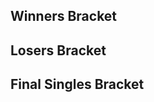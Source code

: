 {{DISPLAYTITLE:GENESIS 5: ''Melee'' Singles Bracket}}{{BracketMatchSMWDisambig |oldtags=Rocky|newtags=Rocky (American player)}}{{SetGame|melee}}
{{GENESIS 5 Melee Tabs}}
==Winners Bracket==
{{32DEWBracketA
|r1m1p1=Hungrybox |r1m1p1flag=us |r1m1p1score=3 |r1m1win=1
|r1m1p2=KJH |r1m1p2flag=us |r1m1p2score=0
|r1m1p1char1=jigglypuff |r1m1p2char1=fox |r1m1p1stock1=2 |r1m1p2stock1=0 |r1m1win1=1 |r1m1stage1=Fountain of Dreams
|r1m1p1char2=jigglypuff |r1m1p2char2=fox |r1m1p1stock2=1 |r1m1p2stock2=0 |r1m1win2=1 |r1m1stage2=Pokémon Stadium
|r1m1p1char3=jigglypuff |r1m1p2char3=fox |r1m1p1stock3=2 |r1m1p2stock3=0 |r1m1win3=1 |r1m1stage3=Pokémon Stadium
|r1m1date=January 20, 2018
|r1m1details={{BracketMatchDetails|reddit=|comment=|vod=https://www.youtube.com/watch?v=ubIlsSMvRNo}}

|r1m2p1=Westballz |r1m2p1flag=us |r1m2p1score=3 |r1m2win=1
|r1m2p2=n0ne |r1m2p2flag=ni |r1m2p2score=1
|r1m2p1char1=falco |r1m2p2char1=cf |r1m2p1stock1=1 |r1m2p2stock1=0 |r1m2win1=1 |r1m2stage1=Battlefield
|r1m2p1char2=falco |r1m2p2char2=cf |r1m2p1stock2=0 |r1m2p2stock2=1 |r1m2win2=2 |r1m2stage2=Pokémon Stadium
|r1m2p1char3=falco |r1m2p2char3=cf |r1m2p1stock3=2 |r1m2p2stock3=0 |r1m2win3=1 |r1m2stage3=Final Destination
|r1m2p1char4=falco |r1m2p2char4=cf |r1m2p1stock4=3 |r1m2p2stock4=0 |r1m2win4=1 |r1m2stage4=Dream Land
|r1m2date=January 20, 2018
|r1m2details={{BracketMatchDetails|reddit=|comment=|vod=https://www.youtube.com/watch?v=KAQktMgCR7A}}

|r1m3p1=Wizzrobe |r1m3p1flag=us |r1m3p1score=3 |r1m3win=1
|r1m3p2=Ryan Ford |r1m3p2flag=ca |r1m3p2score=2
|r1m3p1char1=cf |r1m3p2char1=fox |r1m3p1stock1=3 |r1m3p2stock1=0 |r1m3win1=1 |r1m3stage1=Final Destination
|r1m3p1char2=cf |r1m3p2char2=fox |r1m3p1stock2=0 |r1m3p2stock2=1 |r1m3win2=2 |r1m3stage2=Fountain of Dreams
|r1m3p1char3=cf |r1m3p2char3=fox |r1m3p1stock3=2 |r1m3p2stock3=0 |r1m3win3=1 |r1m3stage3=Battlefield
|r1m3p1char4=cf |r1m3p2char4=falco |r1m3p1stock4=0 |r1m3p2stock4=3 |r1m3win4=2 |r1m3stage4=Final Destination
|r1m3p1char5=cf |r1m3p2char5=falco |r1m3p1stock5=1 |r1m3p2stock5=0 |r1m3win5=1 |r1m3stage5=Dream Land
|r1m3date=January 20, 2018
|r1m3details={{BracketMatchDetails|reddit=|comment=|vod=https://www.youtube.com/watch?v=_lVa3pEi9_Q}}

|r1m4p1=SFAT |r1m4p1flag=us |r1m4p1score=0 |r1m4win=2
|r1m4p2=aMSa |r1m4p2flag=jp |r1m4p2score=3
|r1m4p1char1=fox |r1m4p2char1=yoshi |r1m4p1stock1=0 |r1m4p2stock1=2 |r1m4win1=2 |r1m4stage1=Battlefield
|r1m4p1char2=fox |r1m4p2char2=yoshi |r1m4p1stock2=0 |r1m4p2stock2=2 |r1m4win2=2 |r1m4stage2=Final Destination
|r1m4p1char3=fox |r1m4p2char3=yoshi |r1m4p1stock3=0 |r1m4p2stock3=3 |r1m4win3=2 |r1m4stage3=Final Destination
|r1m4date=January 20, 2018
|r1m4details={{BracketMatchDetails|reddit=|comment=|vod=https://www.youtube.com/watch?v=z0OMczDAES0}}

|r1m5p1=Mew2King |r1m5p1flag=us |r1m5p1score=3 |r1m5win=1
|r1m5p2=Slox |r1m5p2flag=us |r1m5p2score=1
|r1m5p1char1=marth |r1m5p2char1=fox |r1m5p1stock1=3 |r1m5p2stock1=0 |r1m5win1=1 |r1m5stage1=Battlefield
|r1m5p1char2=marth |r1m5p2char2=fox |r1m5p1stock2=0 |r1m5p2stock2=1 |r1m5win2=2 |r1m5stage2=Dream Land
|r1m5p1char3=marth |r1m5p2char3=fox |r1m5p1stock3=2 |r1m5p2stock3=0 |r1m5win3=1 |r1m5stage3=Final Destination
|r1m5p1char4=marth |r1m5p2char4=fox |r1m5p1stock4=1 |r1m5p2stock4=0 |r1m5win4=1 |r1m5stage4=Pokémon Stadium
|r1m5date=January 20, 2018
|r1m5details={{BracketMatchDetails|reddit=|comment=|vod=}}

|r1m6p1=Crush |r1m6p1flag=us |r1m6p1score=3 |r1m6win=1
|r1m6p2=PewPewU |r1m6p2flag=us |r1m6p2score=0
|r1m6p1char1=fox |r1m6p2char1=marth |r1m6p1stock1=2 |r1m6p2stock1=0 |r1m6win1=1 |r1m6stage1=Battlefield
|r1m6p1char2=fox |r1m6p2char2=marth |r1m6p1stock2=2 |r1m6p2stock2=0 |r1m6win2=1 |r1m6stage2=Final Destination
|r1m6p1char3=fox |r1m6p2char3=marth |r1m6p1stock3=2 |r1m6p2stock3=0 |r1m6win3=1 |r1m6stage3=Battlefield
|r1m6date=January 20, 2018
|r1m6details={{BracketMatchDetails|reddit=|comment=|vod=https://www.youtube.com/watch?v=kE6AQGKVsJE}}

|r1m7p1=Leffen |r1m7p1flag=se |r1m7p1score=3 |r1m7win=1
|r1m7p2=Syrox |r1m7p2flag=us |r1m7p2score=0
|r1m7p1char1=fox |r1m7p2char1=fox |r1m7p1stock1=3 |r1m7p2stock1=0 |r1m7win1=1 |r1m7stage1=Dream Land
|r1m7p1char2=fox |r1m7p2char2=fox |r1m7p1stock2=3 |r1m7p2stock2=0 |r1m7win2=1 |r1m7stage2=Pokémon Stadium
|r1m7p1char3=fox |r1m7p2char3=fox |r1m7p1stock3=3 |r1m7p2stock3=0 |r1m7win3=1 |r1m7stage3=Battlefield
|r1m7date=January 20, 2018
|r1m7details={{BracketMatchDetails|reddit=|comment=|vod=https://www.youtube.com/watch?v=YzYPa6cWLPY}}

|r1m8p1=Shroomed |r1m8p1flag=us |r1m8p1score=2 |r1m8win=2
|r1m8p2=La Luna |r1m8p2flag=us |r1m8p2score=3
|r1m8p1char1=sheik |r1m8p2char1=marth |r1m8p1stock1=1 |r1m8p2stock1=0 |r1m8win1=1 |r1m8stage1=Battlefield
|r1m8p1char2=sheik |r1m8p2char2=marth |r1m8p1stock2=1 |r1m8p2stock2=0 |r1m8win2=1 |r1m8stage2=Pokémon Stadium
|r1m8p1char3=sheik |r1m8p2char3=marth |r1m8p1stock3=0 |r1m8p2stock3=1 |r1m8win3=2 |r1m8stage3=Yoshi's Story
|r1m8p1char4=sheik |r1m8p2char4=marth |r1m8p1stock4=0 |r1m8p2stock4=1 |r1m8win4=2 |r1m8stage4=Dream Land
|r1m8p1char5=sheik |r1m8p2char5=marth |r1m8p1stock5=0 |r1m8p2stock5=1 |r1m8win5=2 |r1m8stage5=Dream Land
|r1m8date=January 20, 2018
|r1m8details={{BracketMatchDetails|reddit=|comment=|vod=https://www.youtube.com/watch?v=qtblXzy4Upc}}

|r1m9p1=Armada |r1m9p1flag=se |r1m9p1score=3 |r1m9win=1
|r1m9p2=Santi |r1m9p2flag=us |r1m9p2score=0
|r1m9p1char1=peach |r1m9p2char1=falco |r1m9p1stock1=2 |r1m9p2stock1=0 |r1m9win1=1 |r1m9stage1=Fountain of Dreams
|r1m9p1char2=peach |r1m9p2char2=falco |r1m9p1stock2=1 |r1m9p2stock2=0 |r1m9win2=1 |r1m9stage2=Pokémon Stadium
|r1m9p1char3=peach |r1m9p2char3=falco |r1m9p1stock3=3 |r1m9p2stock3=0 |r1m9win3=1 |r1m9stage3=Pokémon Stadium
|r1m9date=January 20, 2018
|r1m9details={{BracketMatchDetails|reddit=|comment=|vod=https://www.youtube.com/watch?v=rL7Ke08SdP0}}

|r1m10p1=Lucky |r1m10p1flag=us |r1m10p1score=3 |r1m10win=1
|r1m10p2=Zain |r1m10p2flag=us |r1m10p2score=1
|r1m10p1char1=fox |r1m10p2char1=marth |r1m10p1stock1=1 |r1m10p2stock1=0 |r1m10win1=1 |r1m10stage1=Yoshi's Story
|r1m10p1char2=fox |r1m10p2char2=marth |r1m10p1stock2=0 |r1m10p2stock2=1 |r1m10win2=2 |r1m10stage2=Final Destination
|r1m10p1char3=fox |r1m10p2char3=marth |r1m10p1stock3=1 |r1m10p2stock3=0 |r1m10win3=1 |r1m10stage3=Dream Land
|r1m10p1char4=fox |r1m10p2char4=marth |r1m10p1stock4=1 |r1m10p2stock4=0 |r1m10win4=1 |r1m10stage4=Yoshi's Story
|r1m10date=January 20, 2018
|r1m10details={{BracketMatchDetails|reddit=|comment=|vod=https://www.youtube.com/watch?v=cYZ3xFS6rXI}}

|r1m11p1=Axe |r1m11p1flag=us |r1m11p1score=3 |r1m11win=1
|r1m11p2=mayb |r1m11p2flag=us |r1m11p2score=1
|r1m11p1char1=pikachu |r1m11p2char1=peach |r1m11p1stock1=0 |r1m11p2stock1=1 |r1m11win1=2 |r1m11stage1=Dream Land
|r1m11p1char2=pikachu |r1m11p2char2=peach |r1m11p1stock2=3 |r1m11p2stock2=0 |r1m11win2=1 |r1m11stage2=Pokémon Stadium
|r1m11p1char3=pikachu |r1m11p2char3=peach |r1m11p1stock3=2 |r1m11p2stock3=0 |r1m11win3=1 |r1m11stage3=Fountain of Dreams
|r1m11p1char4=pikachu |r1m11p2char4=peach |r1m11p1stock4=1 |r1m11p2stock4=0 |r1m11win4=1 |r1m11stage4=Final Destination
|r1m11date=January 20, 2018
|r1m11details={{BracketMatchDetails|reddit=|comment=|vod=https://www.youtube.com/watch?v=eZh1tT_FjOg}}

|r1m12p1=S2J |r1m12p1flag=us |r1m12p1score=3 |r1m12win=1
|r1m12p2=lloD |r1m12p2flag=us |r1m12p2score=0
|r1m12p1char1=cf |r1m12p2char1=peach |r1m12p1stock1=2 |r1m12p2stock1=0 |r1m12win1=1 |r1m12stage1=Fountain of Dreams
|r1m12p1char2=cf |r1m12p2char2=peach |r1m12p1stock2=3 |r1m12p2stock2=0 |r1m12win2=1 |r1m12stage2=Final Destination
|r1m12p1char3=cf |r1m12p2char3=peach |r1m12p1stock3=2 |r1m12p2stock3=0 |r1m12win3=1 |r1m12stage3=Fountain of Dreams
|r1m12date=January 20, 2018
|r1m12details={{BracketMatchDetails|reddit=|comment=|vod=https://www.youtube.com/watch?v=eftjqvWIMzM}}

|r1m13p1=Mango |r1m13p1flag=us |r1m13p1score=3 |r1m13win=1
|r1m13p2=Stango |r1m13p2flag=us |r1m13p2score=2
|r1m13p1char1=falco |r1m13p2char1=marth |r1m13p1stock1=0 |r1m13p2stock1=1 |r1m13win1=2 |r1m13stage1=Dream Land
|r1m13p1char2=falco |r1m13p2char2=marth |r1m13p1stock2=3 |r1m13p2stock2=0 |r1m13win2=1 |r1m13stage2=Battlefield
|r1m13p1char3=falco |r1m13p2char3=marth |r1m13p1stock3=0 |r1m13p2stock3=1 |r1m13win3=2 |r1m13stage3=Final Destination
|r1m13p1char4=falco |r1m13p2char4=marth |r1m13p1stock4=2 |r1m13p2stock4=0 |r1m13win4=1 |r1m13stage4=Yoshi's Story
|r1m13p1char5=falco |r1m13p2char5=marth |r1m13p1stock5=2 |r1m13p2stock5=0 |r1m13win5=1 |r1m13stage5=Pokémon Stadium
|r1m13date=January 20, 2018
|r1m13details={{BracketMatchDetails|reddit=|comment=|vod=https://www.youtube.com/watch?v=2zvnIX-BJqk}}

|r1m14p1=Duck |r1m14p1flag=us |r1m14p1score=3 |r1m14win=1
|r1m14p2=Abate |r1m14p2flag=us |r1m14p2score=2
|r1m14p1char1=samus |r1m14p2char1=luigi |r1m14p1stock1=2 |r1m14p2stock1=0 |r1m14win1=1 |r1m14stage1=Battlefield
|r1m14p1char2=samus |r1m14p2char2=luigi |r1m14p1stock2=0 |r1m14p2stock2=1 |r1m14win2=2 |r1m14stage2=Final Destination
|r1m14p1char3=samus |r1m14p2char3=luigi |r1m14p1stock3=1 |r1m14p2stock3=0 |r1m14win3=1 |r1m14stage3=Dream Land
|r1m14p1char4=samus |r1m14p2char4=luigi |r1m14p1stock4=0 |r1m14p2stock4=1 |r1m14win4=2 |r1m14stage4=Battlefield
|r1m14p1char5=samus |r1m14p2char5=luigi |r1m14p1stock5=1 |r1m14p2stock5=0 |r1m14win5=1 |r1m14stage5=Pokémon Stadium

|r1m15p1=Plup |r1m15p1flag=us |r1m15p1score=3 |r1m15win=1
|r1m15p2=Ginger |r1m15p2flag=us |r1m15p2score=1
|r1m15p1char1=sheik |r1m15p2char1=falco |r1m15p1stock1=2 |r1m15p2stock1=0 |r1m15win1=1 |r1m15stage1=Dream Land
|r1m15p1char2=sheik |r1m15p2char2=falco |r1m15p1stock2=0 |r1m15p2stock2=1 |r1m15win2=2 |r1m15stage2=Pokémon Stadium
|r1m15p1char3=sheik |r1m15p2char3=falco |r1m15p1stock3=2 |r1m15p2stock3=0 |r1m15win3=1 |r1m15stage3=Battlefield
|r1m15p1char4=sheik |r1m15p2char4=falco |r1m15p1stock4=2 |r1m15p2stock4=0 |r1m15win4=1 |r1m15stage4=Yoshi's Story
|r1m15date=January 20, 2018
|r1m15details={{BracketMatchDetails|reddit=|comment=|vod=https://www.youtube.com/watch?v=u1peYVi_5wc}}

|r1m16p1=Moky |r1m16p1flag=ca |r1m16p1score=0 |r1m16win=2
|r1m16p2=HugS |r1m16p2flag=us |r1m16p2score=3
|r1m16p1char1=fox |r1m16p2char1=samus |r1m16p1stock1=0 |r1m16p2stock1=1 |r1m16win1=2 |r1m16stage1=Battlefield
|r1m16p1char2=fox |r1m16p2char2=samus |r1m16p1stock2=0 |r1m16p2stock2=1 |r1m16win2=2 |r1m16stage2=Pokémon Stadium
|r1m16p1char3=fox |r1m16p2char3=samus |r1m16p1stock3=0 |r1m16p2stock3=1 |r1m16win3=2 |r1m16stage3=Final Destination


|r2m1p1=Hungrybox |r2m1p1flag=us |r2m1p1score=3 |r2m1win=1
|r2m1p2=Westballz |r2m1p2flag=us |r2m1p2score=1
|r2m1p1char1=puff |r2m1p2char1=fox |r2m1p1stock1=0 |r2m1p2stock1=2 |r2m1win1=2 |r2m1stage1=Battlefield
|r2m1p1char2=puff |r2m1p2char2=fox |r2m1p1stock2=4 |r2m1p2stock2=0 |r2m1win2=1 |r2m1stage2=Dream Land
|r2m1p1char3=puff |r2m1p2char3=falco |r2m1p1stock3=2 |r2m1p2stock3=0 |r2m1win3=1 |r2m1stage3=Yoshi's Story
|r2m1p1char4=puff |r2m1p2char4=fox |r2m1p1stock4=2 |r2m1p2stock4=0 |r2m1win4=1 |r2m1stage4=Pokémon Stadium
|r2m1date=January 20, 2018
|r2m1details={{BracketMatchDetails|reddit=https://www.reddit.com/r/smashbros/comments/7rvf0t/g5_hungrybox_vs_westballz_winners_r2/|comment=|vod=https://www.youtube.com/watch?v=9fREgRsMN6M}}

|r2m2p1=Wizzrobe |r2m2p1flag=us |r2m2p1score=2 |r2m2win=2
|r2m2p2=aMSa |r2m2p2flag=jp |r2m2p2score=3
|r2m2p1char1=cf |r2m2p2char1=yoshi |r2m2p1stock1=1 |r2m2p2stock1=0 |r2m2win1=1 |r2m2stage1=Battlefield
|r2m2p1char2=cf |r2m2p2char2=yoshi |r2m2p1stock2=0 |r2m2p2stock2=1 |r2m2win2=2 |r2m2stage2=Fountain of Dreams
|r2m2p1char3=cf |r2m2p2char3=yoshi |r2m2p1stock3=0 |r2m2p2stock3=1 |r2m2win3=2 |r2m2stage3=Final Destination
|r2m2p1char4=cf |r2m2p2char4=yoshi |r2m2p1stock4=1 |r2m2p2stock4=0 |r2m2win4=1 |r2m2stage4=Pokémon Stadium
|r2m2p1char5=cf |r2m2p2char5=yoshi |r2m2p1stock5=0 |r2m2p2stock5=1 |r2m2win5=2 |r2m2stage5=Yoshi's Story
|r2m2date=January 20, 2018
|r2m2details={{BracketMatchDetails|reddit=|comment=|vod=https://www.youtube.com/watch?v=T8RadHLHpDE}}

|r2m3p1=Mew2King |r2m3p1flag=us |r2m3p1score=3 |r2m3win=1
|r2m3p2=Crush |r2m3p2flag=us |r2m3p2score=0
|r2m3p1char1=sheik |r2m3p2char1=fox |r2m3p1stock1=1 |r2m3p2stock1=0 |r2m3win1=1 |r2m3stage1=Battlefield
|r2m3p1char2=marth |r2m3p2char2=fox |r2m3p1stock2=1 |r2m3p2stock2=0 |r2m3win2=1 |r2m3stage2=Battlefield
|r2m3p1char3=marth |r2m3p2char3=fox |r2m3p1stock3=1 |r2m3p2stock3=0 |r2m3win3=1 |r2m3stage3=Battlefield
|r2m3date=January 20, 2018
|r2m3details={{BracketMatchDetails|reddit=|comment=|vod=https://www.youtube.com/watch?v=o86aSWq-zus}}

|r2m4p1=Leffen |r2m4p1flag=se |r2m4p1score=3 |r2m4win=1
|r2m4p2=La Luna |r2m4p2flag=us |r2m4p2score=1
|r2m4p1char1=fox |r2m4p2char1=marth |r2m4p1stock1=0 |r2m4p2stock1=1 |r2m4win1=2 |r2m4stage1=Yoshi's Story
|r2m4p1char2=fox |r2m4p2char2=marth |r2m4p1stock2=4 |r2m4p2stock2=0 |r2m4win2=1 |r2m4stage2=Dream Land
|r2m4p1char3=fox |r2m4p2char3=marth |r2m4p1stock3=2 |r2m4p2stock3=0 |r2m4win3=1 |r2m4stage3=Battlefield
|r2m4p1char4=fox |r2m4p2char4=marth |r2m4p1stock4=2 |r2m4p2stock4=0 |r2m4win4=1 |r2m4stage4=Battlefield
|r2m4date=January 20, 2018
|r2m4details={{BracketMatchDetails|reddit=https://www.reddit.com/r/smashbros/comments/7rvhwh/g5_leffen_vs_la_luna_winners_r2/|comment=|vod=https://www.youtube.com/watch?v=0rx70fOtG7g}}

|r2m5p1=Armada |r2m5p1flag=se |r2m5p1score=3 |r2m5win=1
|r2m5p2=Lucky |r2m5p2flag=us |r2m5p2score=1
|r2m5p1char1=peach |r2m5p2char1=fox |r2m5p1stock1=1 |r2m5p2stock1=0 |r2m5win1=1 |r2m5stage1=Dream Land
|r2m5p1char2=peach |r2m5p2char2=fox |r2m5p1stock2=0 |r2m5p2stock2=2 |r2m5win2=2 |r2m5stage2=Pokémon Stadium
|r2m5p1char3=peach |r2m5p2char3=fox |r2m5p1stock3=3 |r2m5p2stock3=0 |r2m5win3=1 |r2m5stage3=Final Destination
|r2m5p1char4=peach |r2m5p2char4=fox |r2m5p1stock4=2 |r2m5p2stock4=0 |r2m5win4=1 |r2m5stage4=Yoshi's Story
|r2m5date=January 20, 2018
|r2m5details={{BracketMatchDetails|reddit=|comment=|vod=https://www.youtube.com/watch?v=PQAY4oNtOuk}}

|r2m6p1=Axe |r2m6p1flag=us |r2m6p1score=3 |r2m6win=1
|r2m6p2=S2J |r2m6p2flag=us |r2m6p2score=1
|r2m6p1char1=pikachu |r2m6p2char1=cf |r2m6p1stock1=0 |r2m6p2stock1=1 |r2m6win1=2 |r2m6stage1=Battlefield
|r2m6p1char2=pikachu |r2m6p2char2=cf |r2m6p1stock2=1 |r2m6p2stock2=0 |r2m6win2=1 |r2m6stage2=Fountain of Dreams
|r2m6p1char3=pikachu |r2m6p2char3=cf |r2m6p1stock3=1 |r2m6p2stock3=0 |r2m6win3=1 |r2m6stage3=Pokémon Stadium
|r2m6p1char4=pikachu |r2m6p2char4=cf |r2m6p1stock4=2 |r2m6p2stock4=0 |r2m6win4=1 |r2m6stage4=Pokémon Stadium
|r2m6date=January 20, 2018
|r2m6details={{BracketMatchDetails|reddit=|comment=|vod=https://www.youtube.com/watch?v=ad_4ciTqqXw}}

|r2m7p1=Mango |r2m7p1flag=us |r2m7p1score=3 |r2m7win=1
|r2m7p2=Duck |r2m7p2flag=us |r2m7p2score=0
|r2m7p1char1=falco |r2m7p2char1=samus |r2m7p1stock1=1 |r2m7p2stock1=0 |r2m7win1=1 |r2m7stage1=Battlefield
|r2m7p1char2=falco |r2m7p2char2=samus |r2m7p1stock2=2 |r2m7p2stock2=0 |r2m7win2=1 |r2m7stage2=Fountain of Dreams
|r2m7p1char3=falco |r2m7p2char3=samus |r2m7p1stock3=2 |r2m7p2stock3=0 |r2m7win3=1 |r2m7stage3=Fountain of Dreams
|r2m7date=January 20, 2018
|r2m7details={{BracketMatchDetails|reddit=|comment=|vod=https://www.youtube.com/watch?v=LNwEYoKpFp4}}

|r2m8p1=Plup |r2m8p1flag=us |r2m8p1score=3 |r2m8win=1
|r2m8p2=HugS |r2m8p2flag=us |r2m8p2score=0
|r2m8p1char1=sheik |r2m8p2char1=samus |r2m8p1stock1=3 |r2m8p2stock1=0 |r2m8win1=1 |r2m8stage1=Yoshi's Story
|r2m8p1char2=sheik |r2m8p2char2=samus |r2m8p1stock2=3 |r2m8p2stock2=0 |r2m8win2=1 |r2m8stage2=Yoshi's Story
|r2m8p1char3=sheik |r2m8p2char3=samus |r2m8p1stock3=2 |r2m8p2stock3=0 |r2m8win3=1 |r2m8stage3=Dream Land
|r2m8date=January 20, 2018
|r2m8details={{BracketMatchDetails|reddit=|comment=|vod=https://www.youtube.com/watch?v=qPV8_ltQeiU}}

|r3m1p1=Hungrybox |r3m1p1flag=us |r3m1p1score=3 |r3m1win=1
|r3m1p2=aMSa |r3m1p2flag=jp |r3m1p2score=0
|r3m1p1char1=puff |r3m1p2char1=yoshi |r3m1p1stock1=1 |r3m1p2stock1=0 |r3m1win1=1 |r3m1stage1=Battlefield
|r3m1p1char2=puff |r3m1p2char2=yoshi |r3m1p1stock2=2 |r3m1p2stock2=0 |r3m1win2=1 |r3m1stage2=Yoshi's Story
|r3m1p1char3=puff |r3m1p2char3=yoshi |r3m1p1stock3=1 |r3m1p2stock3=0 |r3m1win3=1 |r3m1stage3=Fountain of Dreams
|r3m1date=January 20, 2018
|r3m1details={{BracketMatchDetails|reddit=|comment=|vod=https://www.youtube.com/watch?v=UCU7-xOn-nc}}

|r3m2p1=Mew2King |r3m2p1flag=us |r3m2p1score=0 |r3m2win=2
|r3m2p2=Leffen |r3m2p2flag=se |r3m2p2score=3
|r3m2p1char1=marth |r3m2p2char1=fox |r3m2p1stock1=0 |r3m2p2stock1=3 |r3m2win1=2 |r3m2stage1=Battlefield
|r3m2p1char2=marth |r3m2p2char2=fox |r3m2p1stock2=0 |r3m2p2stock2=1 |r3m2win2=2 |r3m2stage2=Final Destination
|r3m2p1char3=marth |r3m2p2char3=fox |r3m2p1stock3=0 |r3m2p2stock3=1 |r3m2win3=2 |r3m2stage3=Final Destination
|r3m2date=January 20, 2018
|r3m2details={{BracketMatchDetails|reddit=|comment=|vod=https://www.youtube.com/watch?v=QSnNhvqHyRo}}

|r3m3p1=Armada |r3m3p1flag=se |r3m3p1score=3 |r3m3win=1
|r3m3p2=Axe |r3m3p2flag=us |r3m3p2score=0
|r3m3p1char1=peach |r3m3p2char1=pikachu |r3m3p1stock1=2 |r3m3p2stock1=0 |r3m3win1=1 |r3m3stage1=Dream Land
|r3m3p1char2=peach |r3m3p2char2=pikachu |r3m3p1stock2=1 |r3m3p2stock2=0 |r3m3win2=1 |r3m3stage2=Pokémon Stadium
|r3m3p1char3=peach |r3m3p2char3=pikachu |r3m3p1stock3=2 |r3m3p2stock3=0 |r3m3win3=1 |r3m3stage3=Battlefield
|r3m3date=January 20, 2018
|r3m3details={{BracketMatchDetails|reddit=|comment=|vod=https://www.youtube.com/watch?v=bJKsGKYygRc}}

|r3m4p1=Mango |r3m4p1flag=us |r3m4p1score=2 |r3m4win=2
|r3m4p2=Plup |r3m4p2flag=us |r3m4p2score=3
|r3m4p1char1=falco |r3m4p2char1=sheik |r3m4p1stock1=2 |r3m4p2stock1=0 |r3m4win1=1 |r3m4stage1=Battlefield
|r3m4p1char2=falco |r3m4p2char2=sheik |r3m4p1stock2=0 |r3m4p2stock2=1 |r3m4win2=2 |r3m4stage2=Battlefield
|r3m4p1char3=falco |r3m4p2char3=sheik |r3m4p1stock3=2 |r3m4p2stock3=0 |r3m4win3=1 |r3m4stage3=Yoshi's Story
|r3m4p1char4=falco |r3m4p2char4=sheik |r3m4p1stock4=0 |r3m4p2stock4=2 |r3m4win4=2 |r3m4stage4=Dream Land
|r3m4p1char5=falco |r3m4p2char5=sheik |r3m4p1stock5=0 |r3m4p2stock5=2 |r3m4win5=2 |r3m4stage5=Pokémon Stadium
|r3m4date=January 20, 2018
|r3m4details={{BracketMatchDetails|reddit=|comment=|vod=https://www.youtube.com/watch?v=9kfhc5flcOk}}

|r4m1p1=Hungrybox |r4m1p1flag=us |r4m1p1score=3 |r4m1win=1
|r4m1p2=Leffen |r4m1p2flag=se |r4m1p2score=2
|r4m1p1char1=puff |r4m1p2char1=fox |r4m1p1stock1=1 |r4m1p2stock1=0 |r4m1win1=1 |r4m1stage1=Battlefield
|r4m1p1char2=puff |r4m1p2char2=fox |r4m1p1stock2=0 |r4m1p2stock2=2 |r4m1win2=2 |r4m1stage2=Pokémon Stadium
|r4m1p1char3=puff |r4m1p2char3=fox |r4m1p1stock3=1 |r4m1p2stock3=0 |r4m1win3=1 |r4m1stage3=Dream Land
|r4m1p1char4=puff |r4m1p2char4=fox |r4m1p1stock4=0 |r4m1p2stock4=3 |r4m1win4=2 |r4m1stage4=Final Destination
|r4m1p1char5=puff |r4m1p2char5=fox |r4m1p1stock5=2 |r4m1p2stock5=0 |r4m1win5=1 |r4m1stage5=Battlefield
|r4m1date=January 21, 2018
|r4m1details={{BracketMatchDetails|reddit=|comment=|vod=https://www.youtube.com/watch?v=ovMVx5AzH5c}}

|r4m2p1=Armada |r4m2p1flag=se |r4m2p1score=0 |r4m2win=2
|r4m2p2=Plup |r4m2p2flag=us |r4m2p2score=3
|r4m2p1char1=fox |r4m2p2char1=sheik |r4m2p1stock1=0 |r4m2p2stock1=1 |r4m2win1=2 |r4m2stage1=Dream Land
|r4m2p1char2=fox |r4m2p2char2=sheik |r4m2p1stock2=0 |r4m2p2stock2=1 |r4m2win2=2 |r4m2stage2=Final Destination
|r4m2p1char3=peach |r4m2p2char3=sheik |r4m2p1stock3=0 |r4m2p2stock3=1 |r4m2win3=2 |r4m2stage3=Dream Land
|r4m2date=January 21, 2018
|r4m2details={{BracketMatchDetails|reddit=|comment=|vod=https://www.youtube.com/watch?v=bEDh7XnO1hI}}
}}

==Losers Bracket==
{{64DELBracketSmwA
|tourneylink=GENESIS/5/Melee
|tourneyname=GENESIS 5
|l1placement=49-64
|l2placement=33-48
|l3placement=25-32
|l4placement=17-24
|l5placement=13-16
|l6placement=9-12
|l7placement=7-8
|l8placement=5-6

|l1m1p1=Bladewise |l1m1p1flag=us |l1m1p1score=0 |l1m1win=2
|l1m1p2=Tai |l1m1p2flag=us |l1m1p2score=3
|l1m1p1char1=peach |l1m1p2char1=marth |l1m1p1stock1=0 |l1m1p2stock1=1 |l1m1win1=2 |l1m1stage1=Fountain of Dreams
|l1m1p1char2=peach |l1m1p2char2=marth |l1m1p1stock2=0 |l1m1p2stock2=1 |l1m1win2=2 |l1m1stage2=Dream Land
|l1m1p1char3=peach |l1m1p2char3=marth |l1m1p1stock3=0 |l1m1p2stock3=1 |l1m1win3=2 |l1m1stage3=Dream Land
|l1m1date=January 20, 2018
|l1m1details={{BracketMatchDetails|reddit=|comment=|vod=https://www.youtube.com/watch?v=XNFJZyON7Aw}}

|l1m2p1=Bananas |l1m2p1flag=us |l1m2p1score=3 |l1m2win=1
|l1m2p2=Reeve |l1m2p2flag=us |l1m2p2score=2
|l1m2p1char1=ic |l1m2p2char1=marth |l1m2p1stock1=0 |l1m2p2stock1=1 |l1m2win1=2 |l1m2stage1=Battlefield
|l1m2p1char2=ic |l1m2p2char2=marth |l1m2p1stock2=2 |l1m2p2stock2=0 |l1m2win2=1 |l1m2stage2=Final Destination
|l1m2p1char3=ic |l1m2p2char3=marth |l1m2p1stock3=0 |l1m2p2stock3=1 |l1m2win3=2 |l1m2stage3=Yoshi's Story
|l1m2p1char4=ic |l1m2p2char4=marth |l1m2p1stock4=2 |l1m2p2stock4=0 |l1m2win4=1 |l1m2stage4=Dream Land
|l1m2p1char5=ic |l1m2p2char5=marth |l1m2p1stock5=1 |l1m2p2stock5=0 |l1m2win5=1 |l1m2stage5=Fountain of Dreams

|l1m3p1=Captain Smuckers |l1m3p1flag=us |l1m3p1score=1 |l1m3win=2
|l1m3p2=Eddy Mexico |l1m3p2flag=mx |l1m3p2score=3
|l1m3p1char1=cf |l1m3p2char1=luigi |l1m3p1stock1=0 |l1m3p2stock1=1 |l1m3win1=2 |l1m3stage1=Dream Land
|l1m3p1char2=cf |l1m3p2char2=luigi |l1m3p1stock2=1 |l1m3p2stock2=0 |l1m3win2=1 |l1m3stage2=Battlefield
|l1m3p1char3=cf |l1m3p2char3=luigi |l1m3p1stock3=0 |l1m3p2stock3=2 |l1m3win3=2 |l1m3stage3=Fountain of Dreams
|l1m3p1char4=cf |l1m3p2char4=luigi |l1m3p1stock4=0 |l1m3p2stock4=1 |l1m3win4=2 |l1m3stage4=Yoshi's Story

|l1m4p1=Kage |l1m4p1flag=ca |l1m4p1score=1 |l1m4win=2
|l1m4p2=Darkatma |l1m4p2flag=us |l1m4p2score=3
|l1m4p1char1=ganon |l1m4p2char1=sheik |l1m4p1stock1=0 |l1m4p2stock1=1 |l1m4win1=2 |l1m4stage1=Yoshi's Story
|l1m4p1char2=ganon |l1m4p2char2=sheik |l1m4p1stock2=0 |l1m4p2stock2=1 |l1m4win2=2 |l1m4stage2=Yoshi's Story
|l1m4p1char3=ganon |l1m4p2char3=sheik |l1m4p1stock3=1 |l1m4p2stock3=0 |l1m4win3=1 |l1m4stage3=Battlefield
|l1m4p1char4=ganon |l1m4p2char4=sheik |l1m4p1stock4=0 |l1m4p2stock4=3 |l1m4win4=2 |l1m4stage4=Fountain of Dreams

|l1m5p1=Gahtzu |l1m5p1flag=us |l1m5p1score=0 |l1m5win=2
|l1m5p2=iBDW |l1m5p2flag=us |l1m5p2score=3
|l1m5p1char1=cf |l1m5p2char1=fox |l1m5p1stock1=0 |l1m5p2stock1=1 |l1m5win1=2 |l1m5stage1=Battlefield
|l1m5p1char2=cf |l1m5p2char2=fox |l1m5p1stock2=0 |l1m5p2stock2=1 |l1m5win2=2 |l1m5stage2=Battlefield
|l1m5p1char3=cf |l1m5p2char3=fox |l1m5p1stock3=0 |l1m5p2stock3=3 |l1m5win3=2 |l1m5stage3=Battlefield

|l1m6p1=Captain Faceroll |l1m6p1flag=us |l1m6p1score=3 |l1m6win=1
|l1m6p2=2saint |l1m6p2flag=us |l1m6p2score=1
|l1m6p1char1=sheik |l1m6p2char1=jigglypuff |l1m6p1stock1=1 |l1m6p2stock1=0 |l1m6win1=1 |l1m6stage1=Battlefield
|l1m6p1char2=sheik |l1m6p2char2=jigglypuff |l1m6p1stock2=0 |l1m6p2stock2=1 |l1m6win2=2 |l1m6stage2=Dream Land
|l1m6p1char3=sheik |l1m6p2char3=jigglypuff |l1m6p1stock3=2 |l1m6p2stock3=0 |l1m6win3=1 |l1m6stage3=Yoshi's Story
|l1m6p1char4=sheik |l1m6p2char4=jigglypuff |l1m6p1stock4=2 |l1m6p2stock4=0 |l1m6win4=1 |l1m6stage4=Final Destination

|l1m7p1=Rishi |l1m7p1flag=us |l1m7p1score=3 |l1m7win=1
|l1m7p2=Kaeon |l1m7p2flag=us |l1m7p2score=1
|l1m7p1char1=marth |l1m7p2char1=fox |l1m7p1stock1=0 |l1m7p2stock1=1 |l1m7win1=2 |l1m7stage1=Yoshi's Story
|l1m7p1char2=marth |l1m7p2char2=sheik |l1m7p1stock2=3 |l1m7p2stock2=0 |l1m7win2=1 |l1m7stage2=Final Destination
|l1m7p1char3=marth |l1m7p2char3=fox |l1m7p1stock3=1 |l1m7p2stock3=0 |l1m7win3=1 |l1m7stage3=Battlefield
|l1m7p1char4=marth |l1m7p2char4=fox |l1m7p1stock4=2 |l1m7p2stock4=0 |l1m7win4=1 |l1m7stage4=Battlefield
|l1m7date=January 20, 2018
|l1m7details={{BracketMatchDetails|reddit=|comment=|vod=https://www.youtube.com/watch?v=mPEilVxpxDU}}

|l1m8p1=vortex |l1m8p1flag=us |l1m8p1score=0 |l1m8win=2
|l1m8p2=ChuDat |l1m8p2flag=us |l1m8p2score=3
|l1m8p1char1=fox |l1m8p2char1=ic |l1m8p1stock1=0 |l1m8p2stock1=2 |l1m8win1=2 |l1m8stage1=
|l1m8p1char2=fox |l1m8p2char2=ic |l1m8p1stock2=0 |l1m8p2stock2=1 |l1m8win2=2 |l1m8stage2=
|l1m8p1char3=fox |l1m8p2char3=ic |l1m8p1stock3=0 |l1m8p2stock3=1 |l1m8win3=2 |l1m8stage3=

|l1m9p1=Kalvar |l1m9p1flag=us |l1m9p1score=2 |l1m9win=2
|l1m9p2=Rudolph |l1m9p2flag=jp |l1m9p2score=3
|l1m9p1char1=marth |l1m9p2char1=marth |l1m9p1stock1=2 |l1m9p2stock1=0 |l1m9win1=1 |l1m9stage1=Final Destination
|l1m9p1char2=marth |l1m9p2char2=marth |l1m9p1stock2=1 |l1m9p2stock2=0 |l1m9win2=1 |l1m9stage2=Battlefield
|l1m9p1char3=marth |l1m9p2char3=marth |l1m9p1stock3=0 |l1m9p2stock3=3 |l1m9win3=2 |l1m9stage3=Battlefield
|l1m9p1char4=marth |l1m9p2char4=marth |l1m9p1stock4=0 |l1m9p2stock4=1 |l1m9win4=2 |l1m9stage4=Dream Land
|l1m9p1char5=marth |l1m9p2char5=marth |l1m9p1stock5=0 |l1m9p2stock5=1 |l1m9win5=2 |l1m9stage5=Dream Land
|l1m9date=January 20, 2018
|l1m9details={{BracketMatchDetails|reddit=|comment=|vod=https://www.youtube.com/watch?v=-o59rHyfMh0}}

|l1m10p1=Azusa |l1m10p1flag=us |l1m10p1score=3 |l1m10win=1
|l1m10p2=NUT |l1m10p2flag=us |l1m10p2score=1
|l1m10p1char1=peach |l1m10p2char1=sheik |l1m10p1stock1=0 |l1m10p2stock1=1 |l1m10win1=2 |l1m10stage1=Fountain of Dreams
|l1m10p1char2=peach |l1m10p2char2=sheik |l1m10p1stock2=2 |l1m10p2stock2=0 |l1m10win2=1 |l1m10stage2=Dream Land
|l1m10p1char3=peach |l1m10p2char3=sheik |l1m10p1stock3=1 |l1m10p2stock3=0 |l1m10win3=1 |l1m10stage3=Yoshi's Story
|l1m10p1char4=peach |l1m10p2char4=sheik |l1m10p1stock4=1 |l1m10p2stock4=0 |l1m10win4=1 |l1m10stage4=Yoshi's Story

|l1m11p1=Bobby Frizz |l1m11p1flag=us |l1m11p1score=0 |l1m11win=2
|l1m11p2=Rocky |l1m11p2flag=us |l1m11p2score=3
|l1m11p1char1=fox |l1m11p2char1=falco |l1m11p1stock1=0 |l1m11p2stock1=2 |l1m11win1=2 |l1m11stage1=Dream Land
|l1m11p1char2=fox |l1m11p2char2=falco |l1m11p1stock2=0 |l1m11p2stock2=1 |l1m11win2=2 |l1m11stage2=Yoshi's Story
|l1m11p1char3=fox |l1m11p2char3=falco |l1m11p1stock3=0 |l1m11p2stock3=2 |l1m11win3=2 |l1m11stage3=Battlefield

|l1m12p1=Laudandus |l1m12p1flag=us |l1m12p1score=3 |l1m12win=1
|l1m12p2=AbsentPage |l1m12p2flag=us |l1m12p2score=2
|l1m12p1char1=sheik |l1m12p2char1=fox |l1m12p1stock1=0 |l1m12p2stock1=1 |l1m12win1=2 |l1m12stage1=Fountain of Dreams
|l1m12p1char2=sheik |l1m12p2char2=fox |l1m12p1stock2=2 |l1m12p2stock2=0 |l1m12win2=1 |l1m12stage2=Battlefield
|l1m12p1char3=sheik |l1m12p2char3=fox |l1m12p1stock3=0 |l1m12p2stock3=1 |l1m12win3=2 |l1m12stage3=Final Destination
|l1m12p1char4=sheik |l1m12p2char4=fox |l1m12p1stock4=1 |l1m12p2stock4=0 |l1m12win4=1 |l1m12stage4=Yoshi's Story
|l1m12p1char5=sheik |l1m12p2char5=fox |l1m12p1stock5=2 |l1m12p2stock5=0 |l1m12win5=1 |l1m12stage5=Dream Land

|l1m13p1=Kira |l1m13p1flag=us |l1m13p1score=2 |l1m13win=2
|l1m13p2=KPAN |l1m13p2flag=us |l1m13p2score=3
|l1m13p1char1=fox |l1m13p2char1=falco |l1m13p1stock1=1 |l1m13p2stock1=0 |l1m13win1=1 |l1m13stage1=Battlefield
|l1m13p1char2=fox |l1m13p2char2=falco |l1m13p1stock2=0 |l1m13p2stock2=2 |l1m13win2=2 |l1m13stage2=Battlefield
|l1m13p1char3=fox |l1m13p2char3=falco |l1m13p1stock3=1 |l1m13p2stock3=0 |l1m13win3=1 |l1m13stage3=Yoshi's Story
|l1m13p1char4=fox |l1m13p2char4=falco |l1m13p1stock4=0 |l1m13p2stock4=1 |l1m13win4=2 |l1m13stage4=Final Destination
|l1m13p1char5=fox |l1m13p2char5=falco |l1m13p1stock5=0 |l1m13p2stock5=2 |l1m13win5=2 |l1m13stage5=Final Destination

|l1m14p1=Swedish Delight |l1m14p1flag=us |l1m14p1score=3 |l1m14win=1
|l1m14p2=Franz |l1m14p2flag=us |l1m14p2score=0
|l1m14p1char1=sheik |l1m14p2char1=doc |l1m14p1stock1=1 |l1m14p2stock1=0 |l1m14win1=1 |l1m14stage1=Battlefield
|l1m14p1char2=sheik |l1m14p2char2=doc |l1m14p1stock2=1 |l1m14p2stock2=0 |l1m14win2=1 |l1m14stage2=Yoshi's Story
|l1m14p1char3=sheik |l1m14p2char3=doc |l1m14p1stock3=1 |l1m14p2stock3=0 |l1m14win3=1 |l1m14stage3=Yoshi's Story
|l1m14date=January 20, 2018
|l1m14details={{BracketMatchDetails|reddit=|comment=|vod=https://www.youtube.com/watch?v=Q0jrIE7npQs}}

|l1m15p1=MikeHaze |l1m15p1flag=us |l1m15p1score=3 |l1m15win=1
|l1m15p2=SmashBob SquarePants |l1m15p2flag=us |l1m15p2score=1
|l1m15p1char1=fox |l1m15p2char1=jigglypuff |l1m15p1stock1=2 |l1m15p2stock1=0 |l1m15win1=1 |l1m15stage1=Battlefield
|l1m15p1char2=fox |l1m15p2char2=jigglypuff |l1m15p1stock2=0 |l1m15p2stock2=2 |l1m15win2=2 |l1m15stage2=Dream Land
|l1m15p1char3=fox |l1m15p2char3=jigglypuff |l1m15p1stock3=1 |l1m15p2stock3=0 |l1m15win3=1 |l1m15stage3=Pokémon Stadium
|l1m15p1char4=fox |l1m15p2char4=jigglypuff |l1m15p1stock4=1 |l1m15p2stock4=0 |l1m15win4=1 |l1m15stage4=Battlefield

|l1m16p1=Cactuar |l1m16p1flag=us |l1m16p1score=3 |l1m16win=1
|l1m16p2=Drephen |l1m16p2flag=us |l1m16p2score=0
|l1m16p1char1=fox |l1m16p2char1=sheik |l1m16p1stock1=2 |l1m16p2stock1=0 |l1m16win1=1 |l1m16stage1=Dream Land
|l1m16p1char2=fox |l1m16p2char2=sheik |l1m16p1stock2=1 |l1m16p2stock2=0 |l1m16win2=1 |l1m16stage2=Fountain of Dreams
|l1m16p1char3=fox |l1m16p2char3=sheik |l1m16p1stock3=1 |l1m16p2stock3=0 |l1m16win3=1 |l1m16stage3=Fountain of Dreams
|l1m16date=January 20, 2018
|l1m16details={{BracketMatchDetails|reddit=|comment=|vod=https://www.youtube.com/watch?v=XXLuw8xl8eA}}

|l2m1p1=Moky |l2m1p1flag=ca |l2m1p1score=2 |l2m1win=2
|l2m1p2=Tai |l2m1p2flag=us |l2m1p2score=3
|l2m1p1char1=fox |l2m1p2char1=marth |l2m1p1stock1=0 |l2m1p2stock1=2 |l2m1win1=2 |l2m1stage1=Fountain of Dreams
|l2m1p1char2=fox |l2m1p2char2=marth |l2m1p1stock2=0 |l2m1p2stock2=2 |l2m1win2=2 |l2m1stage2=Pokémon Stadium
|l2m1p1char3=fox |l2m1p2char3=marth |l2m1p1stock3=2 |l2m1p2stock3=0 |l2m1win3=1 |l2m1stage3=Dream Land
|l2m1p1char4=fox |l2m1p2char4=marth |l2m1p1stock4=2 |l2m1p2stock4=0 |l2m1win4=1 |l2m1stage4=Final Destination
|l2m1p1char5=fox |l2m1p2char5=marth |l2m1p1stock5=0 |l2m1p2stock5=3 |l2m1win5=2 |l2m1stage5=Final Destination
|l2m1date=January 20, 2018
|l2m1details={{BracketMatchDetails|reddit=|comment=|vod=https://www.youtube.com/watch?v=kllXHoNzReY}}

|l2m2p1=Ginger |l2m2p1flag=us |l2m2p1score=3 |l2m2win=1
|l2m2p2=Bananas |l2m2p2flag=us |l2m2p2score=2
|l2m2p1char1=falco |l2m2p2char1=ic |l2m2p1stock1=1 |l2m2p2stock1=0 |l2m2win1=1 |l2m2stage1=Battlefield
|l2m2p1char2=falco |l2m2p2char2=ic |l2m2p1stock2=0 |l2m2p2stock2=1 |l2m2win2=2 |l2m2stage2=Final Destination
|l2m2p1char3=falco |l2m2p2char3=ic |l2m2p1stock3=3 |l2m2p2stock3=0 |l2m2win3=1 |l2m2stage3=Yoshi's Story
|l2m2p1char4=falco |l2m2p2char4=ic |l2m2p1stock4=0 |l2m2p2stock4=1 |l2m2win4=2 |l2m2stage4=Pokémon Stadium
|l2m2p1char5=falco |l2m2p2char5=ic |l2m2p1stock5=1 |l2m2p2stock5=0 |l2m2win5=1 |l2m2stage5=Pokémon Stadium


|l2m3p1=Abate |l2m3p1flag=us |l2m3p1score=3 |l2m3win=1
|l2m3p2=Eddy Mexico |l2m3p2flag=mx |l2m3p2score=0
|l2m3p1char1=luigi |l2m3p2char1=luigi |l2m3p1stock1=1 |l2m3p2stock1=0 |l2m3win1=1 |l2m3stage1=Fountain of Dreams
|l2m3p1char2=luigi |l2m3p2char2=luigi |l2m3p1stock2=1 |l2m3p2stock2=0 |l2m3win2=1 |l2m3stage2=Dream Land
|l2m3p1char3=luigi |l2m3p2char3=luigi |l2m3p1stock3=1 |l2m3p2stock3=0 |l2m3win3=1 |l2m3stage3=Dream Land
|l2m3date=January 20, 2018
|l2m3details={{BracketMatchDetails|reddit=|comment=|vod=https://www.youtube.com/watch?v=v3nI8X6AoF8}}

|l2m4p1=Stango |l2m4p1flag=us |l2m4p1score=3 |l2m4win=1
|l2m4p2=Darkatma |l2m4p2flag=us |l2m4p2score=1
|l2m4p1char1=marth |l2m4p2char1=sheik |l2m4p1stock1=1 |l2m4p2stock1=0 |l2m4win1=1 |l2m4stage1=Yoshi's Story
|l2m4p1char2=marth |l2m4p2char2=sheik |l2m4p1stock2=2 |l2m4p2stock2=0 |l2m4win2=1 |l2m4stage2=Battlefield
|l2m4p1char3=marth |l2m4p2char3=sheik |l2m4p1stock3=0 |l2m4p2stock3=2 |l2m4win3=2 |l2m4stage3=Battlefield
|l2m4p1char4=marth |l2m4p2char4=sheik |l2m4p1stock4=2 |l2m4p2stock4=0 |l2m4win4=1 |l2m4stage4=Final Destination

|l2m5p1=lloD |l2m5p1flag=us |l2m5p1score=3 |l2m5win=1
|l2m5p2=iBDW |l2m5p2flag=us |l2m5p2score=0
|l2m5p1char1=peach |l2m5p2char1=fox |l2m5p1stock1=2 |l2m5p2stock1=0 |l2m5win1=1 |l2m5stage1=Dream Land
|l2m5p1char2=peach |l2m5p2char2=fox |l2m5p1stock2=1 |l2m5p2stock2=0 |l2m5win2=1 |l2m5stage2=Pokémon Stadium
|l2m5p1char3=peach |l2m5p2char3=fox |l2m5p1stock3=1 |l2m5p2stock3=0 |l2m5win3=1 |l2m5stage3=Pokémon Stadium
|l2m5date=January 20, 2018
|l2m5details={{BracketMatchDetails|reddit=|comment=|vod=https://www.youtube.com/watch?v=ZPUJfRDUJ90}}

|l2m6p1=mayb |l2m6p1flag=us |l2m6p1score=2 |l2m6win=2
|l2m6p2=Captain Faceroll |l2m6p2flag=us |l2m6p2score=3
|l2m6p1char1=peach |l2m6p2char1=sheik |l2m6p1stock1=0 |l2m6p2stock1=1 |l2m6win1=2 |l2m6stage1=Final Destination
|l2m6p1char2=peach |l2m6p2char2=sheik |l2m6p1stock2=1 |l2m6p2stock2=0 |l2m6win2=1 |l2m6stage2=Fountain of Dreams
|l2m6p1char3=peach |l2m6p2char3=sheik |l2m6p1stock3=1 |l2m6p2stock3=0 |l2m6win3=1 |l2m6stage3=Battlefield
|l2m6p1char4=peach |l2m6p2char4=sheik |l2m6p1stock4=0 |l2m6p2stock4=2 |l2m6win4=2 |l2m6stage4=Battlefield
|l2m6p1char5=peach |l2m6p2char5=sheik |l2m6p1stock5=0 |l2m6p2stock5=1 |l2m6win5=2 |l2m6stage5=Dream Land

|l2m7p1=Zain |l2m7p1flag=us |l2m7p1score=3 |l2m7win=1
|l2m7p2=Rishi |l2m7p2flag=us |l2m7p2score=0
|l2m7p1char1=marth |l2m7p2char1=marth |l2m7p1stock1=2 |l2m7p2stock1=0 |l2m7win1=1 |l2m7stage1=Battlefield
|l2m7p1char2=marth |l2m7p2char2=marth |l2m7p1stock2=1 |l2m7p2stock2=0 |l2m7win2=1 |l2m7stage2=Final Destination
|l2m7p1char3=marth |l2m7p2char3=marth |l2m7p1stock3=2 |l2m7p2stock3=0 |l2m7win3=1 |l2m7stage3=Final Destination
|l2m7date=January 20, 2018
|l2m7details={{BracketMatchDetails|reddit=|comment=|vod=https://www.youtube.com/watch?v=XWOh0QEU5b4}}

|l2m8p1=Santi |l2m8p1flag=us |l2m8p1score=3 |l2m8win=1
|l2m8p2=ChuDat |l2m8p2flag=us |l2m8p2score=2
|l2m8p1char1=falco |l2m8p2char1=ic |l2m8p1stock1=0 |l2m8p2stock1=2 |l2m8win1=2 |l2m8stage1=Battlefield
|l2m8p1char2=falco |l2m8p2char2=ic |l2m8p1stock2=1 |l2m8p2stock2=0 |l2m8win2=1 |l2m8stage2=Yoshi's Story
|l2m8p1char3=ganon |l2m8p2char3=fox |l2m8p1stock3=0 |l2m8p2stock3=1 |l2m8win3=2 |l2m8stage3=Final Destination
|l2m8p1char4=falco |l2m8p2char4=ic |l2m8p1stock4=1 |l2m8p2stock4=0 |l2m8win4=1 |l2m8stage4=Fountain of Dreams
|l2m8p1char5=falco |l2m8p2char5=ic |l2m8p1stock5=1 |l2m8p2stock5=0 |l2m8win5=1 |l2m8stage5=Pokémon Stadium
|l2m8date=January 20, 2018
|l2m8details={{BracketMatchDetails|reddit=|comment=|vod=https://www.youtube.com/watch?v=-Kf3qX1NTSw}}

|l2m9p1=Shroomed |l2m9p1flag=us |l2m9p1score=3 |l2m9win=1
|l2m9p2=Rudolph |l2m9p2flag=jp |l2m9p2score=1
|l2m9p1char1=marth |l2m9p2char1=marth |l2m9p1stock1=1 |l2m9p2stock1=0 |l2m9win1=1 |l2m9stage1=Battlefield
|l2m9p1char2=marth |l2m9p2char2=marth |l2m9p1stock2=1 |l2m9p2stock2=0 |l2m9win2=1 |l2m9stage2=Final Destination
|l2m9p1char3=marth |l2m9p2char3=marth |l2m9p1stock3=0 |l2m9p2stock3=2 |l2m9win3=2 |l2m9stage3=Battlefield
|l2m9p1char4=sheik |l2m9p2char4=marth |l2m9p1stock4=3 |l2m9p2stock4=0 |l2m9win4=1 |l2m9stage4=Dream Land

|l2m10p1=Syrox |l2m10p1flag=us |l2m10p1score=3 |l2m10win=1
|l2m10p2=Azusa |l2m10p2flag=us |l2m10p2score=2
|l2m10p1char1=fox |l2m10p2char1=peach |l2m10p1stock1=2 |l2m10p2stock1=0 |l2m10win1=1 |l2m10stage1=Dream Land
|l2m10p1char2=fox |l2m10p2char2=peach |l2m10p1stock2=2 |l2m10p2stock2=0 |l2m10win2=1 |l2m10stage2=Final Destination
|l2m10p1char3=fox |l2m10p2char3=peach |l2m10p1stock3=0 |l2m10p2stock3=1 |l2m10win3=2 |l2m10stage3=Fountain of Dreams
|l2m10p1char4=fox |l2m10p2char4=peach |l2m10p1stock4=0 |l2m10p2stock4=1 |l2m10win4=2 |l2m10stage4=Pokémon Stadium
|l2m10p1char5=fox |l2m10p2char5=peach |l2m10p1stock5=1 |l2m10p2stock5=0 |l2m10win5=1 |l2m10stage5=Yoshi's Story
|l2m10date=January 20, 2018
|l2m10details={{BracketMatchDetails|reddit=|comment=|vod=https://www.youtube.com/watch?v=LFvkTvp8So0}}

|l2m11p1=PewPewU |l2m11p1flag=us |l2m11p1score=3 |l2m11win=1
|l2m11p2=Rocky |l2m11p2flag=us |l2m11p2score=1
|l2m11p1char1=marth |l2m11p2char1=falco |l2m11p1stock1=0 |l2m11p2stock1=1 |l2m11win1=2 |l2m11stage1=Yoshi's Story
|l2m11p1char2=marth |l2m11p2char2=falco |l2m11p1stock2=1 |l2m11p2stock2=0 |l2m11win2=1 |l2m11stage2=Battlefield
|l2m11p1char3=marth |l2m11p2char3=falco |l2m11p1stock3=1 |l2m11p2stock3=0 |l2m11win3=1 |l2m11stage3=Dream Land
|l2m11p1char4=marth |l2m11p2char4=falco |l2m11p1stock4=3 |l2m11p2stock4=0 |l2m11win4=1 |l2m11stage4=Dream Land
|l2m11date=January 20, 2018
|l2m11details={{BracketMatchDetails|reddit=|comment=|vod=https://www.youtube.com/watch?v=vvYuT6_Ek_U}}

|l2m12p1=Slox |l2m12p1flag=us |l2m12p1score=3 |l2m12win=1
|l2m12p2=Laudandus |l2m12p2flag=us |l2m12p2score=1
|l2m12p1char1=fox |l2m12p2char1=sheik |l2m12p1stock1=1 |l2m12p2stock1=0 |l2m12win1=1 |l2m12stage1=Battlefield
|l2m12p1char2=fox |l2m12p2char2=sheik |l2m12p1stock2=0 |l2m12p2stock2=2 |l2m12win2=2 |l2m12stage2=Battlefield
|l2m12p1char3=fox |l2m12p2char3=sheik |l2m12p1stock3=2 |l2m12p2stock3=0 |l2m12win3=1 |l2m12stage3=Dream Land
|l2m12p1char4=fox |l2m12p2char4=sheik |l2m12p1stock4=1 |l2m12p2stock4=0 |l2m12win4=1 |l2m12stage4=Pokémon Stadium

|l2m13p1=SFAT |l2m13p1flag=us |l2m13p1score=3 |l2m13win=1
|l2m13p2=KPAN |l2m13p2flag=us |l2m13p2score=0
|l2m13p1char1=fox |l2m13p2char1=falco |l2m13p1stock1=1 |l2m13p2stock1=0 |l2m13win1=1 |l2m13stage1=Battlefield
|l2m13p1char2=fox |l2m13p2char2=falco |l2m13p1stock2=1 |l2m13p2stock2=0 |l2m13win2=1 |l2m13stage2=Final Destination
|l2m13p1char3=fox |l2m13p2char3=falco |l2m13p1stock3=3 |l2m13p2stock3=0 |l2m13win3=1 |l2m13stage3=Final Destination

|l2m14p1=Ryan Ford |l2m14p1flag=ca |l2m14p1score=3 |l2m14win=1
|l2m14p2=Swedish Delight |l2m14p2flag=us |l2m14p2score=1
|l2m14p1char1=fox |l2m14p2char1=sheik |l2m14p1stock1=0 |l2m14p2stock1=3 |l2m14win1=2 |l2m14stage1=Fountain of Dreams
|l2m14p1char2=fox |l2m14p2char2=sheik |l2m14p1stock2=1 |l2m14p2stock2=0 |l2m14win2=1 |l2m14stage2=Final Destination
|l2m14p1char3=fox |l2m14p2char3=sheik |l2m14p1stock3=1 |l2m14p2stock3=0 |l2m14win3=1 |l2m14stage3=Battlefield
|l2m14p1char4=fox |l2m14p2char4=sheik |l2m14p1stock4=1 |l2m14p2stock4=0 |l2m14win4=1 |l2m14stage4=Battlefield

|l2m15p1=n0ne |l2m15p1flag=ni |l2m15p1score=3 |l2m15win=1
|l2m15p2=MikeHaze |l2m15p2flag=us |l2m15p2score=1
|l2m15p1char1=cf |l2m15p2char1=fox |l2m15p1stock1=2 |l2m15p2stock1=0 |l2m15win1=1 |l2m15stage1=Fountain of Dreams
|l2m15p1char2=cf |l2m15p2char2=fox |l2m15p1stock2=0 |l2m15p2stock2=1 |l2m15win2=2 |l2m15stage2=Final Destination
|l2m15p1char3=cf |l2m15p2char3=fox |l2m15p1stock3=3 |l2m15p2stock3=0 |l2m15win3=1 |l2m15stage3=Battlefield
|l2m15p1char4=cf |l2m15p2char4=fox |l2m15p1stock4=1 |l2m15p2stock4=0 |l2m15win4=1 |l2m15stage4=Yoshi's Story

|l2m16p1=KJH |l2m16p1flag=us |l2m16p1score=0 |l2m16win=2
|l2m16p2=Cactuar |l2m16p2flag=us |l2m16p2score=3
|l2m16p1char1=fox |l2m16p2char1=fox |l2m16p1stock1=0 |l2m16p2stock1=1 |l2m16win1=2 |l2m16stage1=Final Destination
|l2m16p1char2=fox |l2m16p2char2=fox |l2m16p1stock2=0 |l2m16p2stock2=1 |l2m16win2=2 |l2m16stage2=Pokémon Stadium
|l2m16p1char3=fox |l2m16p2char3=fox |l2m16p1stock3=0 |l2m16p2stock3=1 |l2m16win3=2 |l2m16stage3=Pokémon Stadium
|l2m16date=January 20, 2018
|l2m16details={{BracketMatchDetails|reddit=|comment=|vod=https://www.youtube.com/watch?v=uf7sQ8udgug}}

|l3m1p1=Tai |l3m1p1flag=us |l3m1p1score=3 |l3m1win=1
|l3m1p2=Ginger |l3m1p2flag=us |l3m1p2score=2
|l3m1p1char1=marth |l3m1p2char1=falco |l3m1p1stock1=1 |l3m1p2stock1=0 |l3m1win1=1 |l3m1stage1=Yoshi's Story
|l3m1p1char2=marth |l3m1p2char2=falco |l3m1p1stock2=0 |l3m1p2stock2=2 |l3m1win2=2 |l3m1stage2=Dream Land
|l3m1p1char3=marth |l3m1p2char3=falco |l3m1p1stock3=1 |l3m1p2stock3=0 |l3m1win3=1 |l3m1stage3=Final Destination
|l3m1p1char4=marth |l3m1p2char4=falco |l3m1p1stock4=0 |l3m1p2stock4=2 |l3m1win4=2 |l3m1stage4=Yoshi's Story
|l3m1p1char5=marth |l3m1p2char5=falco |l3m1p1stock5=1 |l3m1p2stock5=0 |l3m1win5=1 |l3m1stage5=Pokémon Stadium
|l3m1date=January 20, 2018
|l3m1details={{BracketMatchDetails|reddit=|comment=|vod=https://www.youtube.com/watch?v=RvRMz1wd5I4}}

|l3m2p1=Abate |l3m2p1flag=us |l3m2p1score=2 |l3m2win=2
|l3m2p2=Stango |l3m2p2flag=us |l3m2p2score=3
|l3m2p1char1=luigi |l3m2p2char1=marth |l3m2p1stock1=3 |l3m2p2stock1=0 |l3m2win1=1 |l3m2stage1=Battlefield
|l3m2p1char2=luigi |l3m2p2char2=marth |l3m2p1stock2=0 |l3m2p2stock2=2 |l3m2win2=2 |l3m2stage2=Yoshi's Story
|l3m2p1char3=luigi |l3m2p2char3=marth |l3m2p1stock3=1 |l3m2p2stock3=0 |l3m2win3=1 |l3m2stage3=Final Destination
|l3m2p1char4=luigi |l3m2p2char4=marth |l3m2p1stock4=0 |l3m2p2stock4=1 |l3m2win4=2 |l3m2stage4=Dream Land
|l3m2p1char5=luigi |l3m2p2char5=marth |l3m2p1stock5=0 |l3m2p2stock5=1 |l3m2win5=2 |l3m2stage5=Pokémon Stadium
|l3m2date=January 20, 2018
|l3m2details={{BracketMatchDetails|reddit=|comment=|vod=https://www.youtube.com/watch?v=59uA6th54Bc}}

|l3m3p1=lloD |l3m3p1flag=us |l3m3p1score=3 |l3m3win=1
|l3m3p2=Captain Faceroll |l3m3p2flag=us |l3m3p2score=1
|l3m3p1char1=peach |l3m3p2char1=sheik |l3m3p1stock1=1 |l3m3p2stock1=0 |l3m3win1=1 |l3m3stage1=Final Destination
|l3m3p1char2=peach |l3m3p2char2=sheik |l3m3p1stock2=0 |l3m3p2stock2=1 |l3m3win2=2 |l3m3stage2=Battlefield
|l3m3p1char3=peach |l3m3p2char3=sheik |l3m3p1stock3=2 |l3m3p2stock3=0 |l3m3win3=1 |l3m3stage3=Pokémon Stadium
|l3m3p1char4=peach |l3m3p2char4=sheik |l3m3p1stock4=1 |l3m3p2stock4=0 |l3m3win4=1 |l3m3stage4=Yoshi's Story
|l3m3date=January 20, 2018
|l3m3details={{BracketMatchDetails|reddit=|comment=|vod=https://www.youtube.com/watch?v=EZpJLVkdIE4}}

|l3m4p1=Zain |l3m4p1flag=us |l3m4p1score=3 |l3m4win=1
|l3m4p2=Santi |l3m4p2flag=us |l3m4p2score=1
|l3m4p1char1=marth |l3m4p2char1=falco |l3m4p1stock1=2 |l3m4p2stock1=0 |l3m4win1=1 |l3m4stage1=
|l3m4p1char2=marth |l3m4p2char2=falco |l3m4p1stock2=0 |l3m4p2stock2=1 |l3m4win2=2 |l3m4stage2=
|l3m4p1char3=marth |l3m4p2char3=falco |l3m4p1stock3=3 |l3m4p2stock3=0 |l3m4win3=1 |l3m4stage3=
|l3m4p1char4=marth |l3m4p2char4=falco |l3m4p1stock4=1 |l3m4p2stock4=0 |l3m4win4=1 |l3m4stage4=

|l3m5p1=Shroomed |l3m5p1flag=us |l3m5p1score=1 |l3m5win=2
|l3m5p2=Syrox |l3m5p2flag=us |l3m5p2score=3
|l3m5p1char1=marth |l3m5p2char1=fox |l3m5p1stock1=0 |l3m5p2stock1=1 |l3m5win1=2 |l3m5stage1=Battlefield
|l3m5p1char2=marth |l3m5p2char2=fox |l3m5p1stock2=2 |l3m5p2stock2=0 |l3m5win2=1 |l3m5stage2=Yoshi's Story
|l3m5p1char3=marth |l3m5p2char3=fox |l3m5p1stock3=0 |l3m5p2stock3=1 |l3m5win3=2 |l3m5stage3=Dream Land
|l3m5p1char4=marth |l3m5p2char4=fox |l3m5p1stock4=0 |l3m5p2stock4=1 |l3m5win4=2 |l3m5stage4=Final Destination
|l3m5date=January 20, 2018
|l3m5details={{BracketMatchDetails|reddit=|comment=|vod=https://www.youtube.com/watch?v=kweh0zgDm5k}}

|l3m6p1=PewPewU |l3m6p1flag=us |l3m6p1score=3 |l3m6win=1
|l3m6p2=Slox |l3m6p2flag=us |l3m6p2score=2
|l3m6p1char1=marth |l3m6p2char1=fox |l3m6p1stock1=3 |l3m6p2stock1=0 |l3m6win1=1 |l3m6stage1=Battlefield
|l3m6p1char2=marth |l3m6p2char2=fox |l3m6p1stock2=0 |l3m6p2stock2=1 |l3m6win2=2 |l3m6stage2=Dream Land
|l3m6p1char3=marth |l3m6p2char3=fox |l3m6p1stock3=1 |l3m6p2stock3=0 |l3m6win3=1 |l3m6stage3=Yoshi's Story
|l3m6p1char4=marth |l3m6p2char4=fox |l3m6p1stock4=0 |l3m6p2stock4=1 |l3m6win4=2 |l3m6stage4=Battlefield
|l3m6p1char5=marth |l3m6p2char5=fox |l3m6p1stock5=1 |l3m6p2stock5=0 |l3m6win5=1 |l3m6stage5=Fountain of Dreams
|l3m6date=January 20, 2018
|l3m6details={{BracketMatchDetails|reddit=|comment=|vod=https://www.youtube.com/watch?v=dmyac8dvHj0}}

|l3m7p1=SFAT |l3m7p1flag=us |l3m7p1score=3 |l3m7win=1
|l3m7p2=Ryan Ford |l3m7p2flag=ca |l3m7p2score=1
|l3m7p1char1=fox |l3m7p2char1=fox |l3m7p1stock1=0 |l3m7p2stock1=2 |l3m7win1=2 |l3m7stage1=Yoshi's Story
|l3m7p1char2=fox |l3m7p2char2=falco |l3m7p1stock2=3 |l3m7p2stock2=0 |l3m7win2=1 |l3m7stage2=Final Destination
|l3m7p1char3=fox |l3m7p2char3=fox |l3m7p1stock3=2 |l3m7p2stock3=0 |l3m7win3=1 |l3m7stage3=Fountain of Dreams
|l3m7p1char4=fox |l3m7p2char4=fox |l3m7p1stock4=1 |l3m7p2stock4=0 |l3m7win4=1 |l3m7stage4=Fountain of Dreams
|l3m7date=January 20, 2018
|l3m7details={{BracketMatchDetails|reddit=|comment=|vod=https://www.youtube.com/watch?v=KM31F5yE7ag}}

|l3m8p1=n0ne |l3m8p1flag=ni |l3m8p1score=3 |l3m8win=1
|l3m8p2=Cactuar |l3m8p2flag=us |l3m8p2score=1
|l3m8p1char1=cf |l3m8p2char1=fox |l3m8p1stock1=2 |l3m8p2stock1=0 |l3m8win1=1 |l3m8stage1=Battlefield
|l3m8p1char2=cf |l3m8p2char2=marth |l3m8p1stock2=0 |l3m8p2stock2=2 |l3m8win2=2 |l3m8stage2=Yoshi's Story
|l3m8p1char3=cf |l3m8p2char3=marth |l3m8p1stock3=1 |l3m8p2stock3=0 |l3m8win3=1 |l3m8stage3=Dream Land
|l3m8p1char4=cf |l3m8p2char4=marth |l3m8p1stock4=2 |l3m8p2stock4=0 |l3m8win4=1 |l3m8stage4=Fountain of Dreams

|l4m1p1=La Luna |l4m1p1flag=us |l4m1p1score=3 |l4m1win=1
|l4m1p2=Tai |l4m1p2flag=us |l4m1p2score=2
|l4m1p1char1=marth |l4m1p2char1=marth |l4m1p1stock1=1 |l4m1p2stock1=0 |l4m1win1=1 |l4m1stage1=Final Destination
|l4m1p1char2=marth |l4m1p2char2=marth |l4m1p1stock2=0 |l4m1p2stock2=2 |l4m1win2=2 |l4m1stage2=Dream Land
|l4m1p1char3=marth |l4m1p2char3=marth |l4m1p1stock3=0 |l4m1p2stock3=1 |l4m1win3=2 |l4m1stage3=Pokémon Stadium
|l4m1p1char4=marth |l4m1p2char4=marth |l4m1p1stock4=4 |l4m1p2stock4=0 |l4m1win4=1 |l4m1stage4=Battlefield
|l4m1p1char5=marth |l4m1p2char5=marth |l4m1p1stock5=1 |l4m1p2stock5=0 |l4m1win5=1 |l4m1stage5=Fountain of Dreams
|l4m1date=January 20, 2018
|l4m1details={{BracketMatchDetails|reddit=|comment=|vod=https://www.youtube.com/watch?v=vMR6Iu6qNao}}

|l4m2p1=Crush |l4m2p1flag=us |l4m2p1score=3 |l4m2win=1
|l4m2p2=Stango |l4m2p2flag=us |l4m2p2score=2
|l4m2p1char1=fox |l4m2p2char1=marth |l4m2p1stock1=1 |l4m2p2stock1=0 |l4m2win1=1 |l4m2stage1=Yoshi's Story
|l4m2p1char2=fox |l4m2p2char2=marth |l4m2p1stock2=0 |l4m2p2stock2=3 |l4m2win2=2 |l4m2stage2=Final Destination
|l4m2p1char3=fox |l4m2p2char3=marth |l4m2p1stock3=0 |l4m2p2stock3=1 |l4m2win3=2 |l4m2stage3=Pokémon Stadium
|l4m2p1char4=fox |l4m2p2char4=marth |l4m2p1stock4=1 |l4m2p2stock4=0 |l4m2win4=1 |l4m2stage4=Battlefield
|l4m2p1char5=fox |l4m2p2char5=marth |l4m2p1stock5=1 |l4m2p2stock5=0 |l4m2win5=1 |l4m2stage5=Battlefield
|l4m2date=January 20, 2018
|l4m2details={{BracketMatchDetails|reddit=|comment=|vod=https://www.youtube.com/watch?v=HJD0rMOF47o}}

|l4m3p1=Wizzrobe |l4m3p1flag=us |l4m3p1score=3 |l4m3win=1
|l4m3p2=lloD |l4m3p2flag=us |l4m3p2score=0
|l4m3p1char1=cf |l4m3p2char1=peach |l4m3p1stock1=1 |l4m3p2stock1=0 |l4m3win1=1 |l4m3stage1=Final Destination
|l4m3p1char2=cf |l4m3p2char2=peach |l4m3p1stock2=1 |l4m3p2stock2=0 |l4m3win2=1 |l4m3stage2=Fountain of Dreams
|l4m3p1char3=cf |l4m3p2char3=peach |l4m3p1stock3=1 |l4m3p2stock3=0 |l4m3win3=1 |l4m3stage3=Fountain of Dreams
|l4m3date=January 20, 2018
|l4m3details={{BracketMatchDetails|reddit=|comment=|vod=https://www.youtube.com/watch?v=xJJw4yU_qMg}}

|l4m4p1=Westballz |l4m4p1flag=us |l4m4p1score=1 |l4m4win=2
|l4m4p2=Zain |l4m4p2flag=us |l4m4p2score=3
|l4m4p1char1=falco |l4m4p2char1=marth |l4m4p1stock1=0 |l4m4p2stock1=2 |l4m4win1=2 |l4m4stage1=Battlefield
|l4m4p1char2=falco |l4m4p2char2=marth |l4m4p1stock2=0 |l4m4p2stock2=1 |l4m4win2=2 |l4m4stage2=Yoshi's Story
|l4m4p1char3=falco |l4m4p2char3=marth |l4m4p1stock3=1 |l4m4p2stock3=0 |l4m4win3=1 |l4m4stage3=Dream Land
|l4m4p1char4=falco |l4m4p2char4=marth |l4m4p1stock4=0 |l4m4p2stock4=3 |l4m4win4=2 |l4m4stage4=Final Destination
|l4m4date=January 20, 2018
|l4m4details={{BracketMatchDetails|reddit=|comment=|vod=https://www.youtube.com/watch?v=5QZFSrYJmNo}}

|l4m5p1=HugS |l4m5p1flag=us |l4m5p1score=3 |l4m5win=1
|l4m5p2=Syrox |l4m5p2flag=us |l4m5p2score=0
|l4m5p1char1=samus |l4m5p2char1=fox |l4m5p1stock1=1 |l4m5p2stock1=0 |l4m5win1=1 |l4m5stage1=Battlefield
|l4m5p1char2=samus |l4m5p2char2=fox |l4m5p1stock2=1 |l4m5p2stock2=0 |l4m5win2=1 |l4m5stage2=Yoshi's Story
|l4m5p1char3=samus |l4m5p2char3=fox |l4m5p1stock3=1 |l4m5p2stock3=0 |l4m5win3=1 |l4m5stage3=Yoshi's Story
|l4m5date=January 20, 2018
|l4m5details={{BracketMatchDetails|reddit=|comment=|vod=https://www.youtube.com/watch?v=oKMoP-hi40w}}

|l4m6p1=Duck |l4m6p1flag=us |l4m6p1score=3 |l4m6win=1
|l4m6p2=PewPewU |l4m6p2flag=us |l4m6p2score=0
|l4m6p1char1=samus |l4m6p2char1=marth |l4m6p1stock1=2 |l4m6p2stock1=0 |l4m6win1=1 |l4m6stage1=Battlefield
|l4m6p1char2=samus |l4m6p2char2=marth |l4m6p1stock2=2 |l4m6p2stock2=0 |l4m6win2=1 |l4m6stage2=Yoshi's Story
|l4m6p1char3=samus |l4m6p2char3=cf |l4m6p1stock3=1 |l4m6p2stock3=0 |l4m6win3=1 |l4m6stage3=Yoshi's Story
|l4m6date=January 20, 2018
|l4m6details={{BracketMatchDetails|reddit=|comment=|vod=https://www.youtube.com/watch?v=rP94AdEmcHo}}

|l4m7p1=S2J |l4m7p1flag=us |l4m7p1score=0 |l4m7win=2
|l4m7p2=SFAT |l4m7p2flag=us |l4m7p2score=3
|l4m7p1char1=cf |l4m7p2char1=fox |l4m7p1stock1=0 |l4m7p2stock1=3 |l4m7win1=2 |l4m7stage1=Fountain of Dreams
|l4m7p1char2=cf |l4m7p2char2=fox |l4m7p1stock2=0 |l4m7p2stock2=1 |l4m7win2=2 |l4m7stage2=Battlefield
|l4m7p1char3=cf |l4m7p2char3=fox |l4m7p1stock3=0 |l4m7p2stock3=1 |l4m7win3=2 |l4m7stage3=Battlefield
|l4m7date=January 20, 2018
|l4m7details={{BracketMatchDetails|reddit=|comment=|vod=https://www.youtube.com/watch?v=cU4a_7cxC5I}}

|l4m8p1=Lucky |l4m8p1flag=us |l4m8p1score=3 |l4m8win=1
|l4m8p2=n0ne |l4m8p2flag=ni |l4m8p2score=0
|l4m8p1char1=fox |l4m8p2char1=cf |l4m8p1stock1=1 |l4m8p2stock1=0 |l4m8win1=1 |l4m8stage1=Dream Land
|l4m8p1char2=fox |l4m8p2char2=cf |l4m8p1stock2=2 |l4m8p2stock2=0 |l4m8win2=1 |l4m8stage2=Dream Land
|l4m8p1char3=fox |l4m8p2char3=cf |l4m8p1stock3=1 |l4m8p2stock3=0 |l4m8win3=1 |l4m8stage3=Final Destination


|l5m1p1=La Luna |l5m1p1flag=us |l5m1p1score=1 |l5m1win=2
|l5m1p2=Crush |l5m1p2flag=us |l5m1p2score=3
|l5m1p1char1=marth |l5m1p2char1=fox |l5m1p1stock1=0 |l5m1p2stock1=1 |l5m1win1=2 |l5m1stage1=Battlefield
|l5m1p1char2=marth |l5m1p2char2=fox |l5m1p1stock2=3 |l5m1p2stock2=0 |l5m1win2=1 |l5m1stage2=Yoshi's Story
|l5m1p1char3=marth |l5m1p2char3=fox |l5m1p1stock3=0 |l5m1p2stock3=1 |l5m1win3=2 |l5m1stage3=Pokémon Stadium
|l5m1p1char4=marth |l5m1p2char4=fox |l5m1p1stock4=0 |l5m1p2stock4=2 |l5m1win4=2 |l5m1stage4=Final Destination
|l5m1date=January 20, 2018
|l5m1details={{BracketMatchDetails|reddit=|comment=|vod=https://www.youtube.com/watch?v=qzxiz8CqZYg}}

|l5m2p1=Wizzrobe |l5m2p1flag=us |l5m2p1score=3 |l5m2win=1
|l5m2p2=Zain |l5m2p2flag=us |l5m2p2score=2
|l5m2p1char1=cf |l5m2p2char1=marth |l5m2p1stock1=2 |l5m2p2stock1=0 |l5m2win1=1 |l5m2stage1=Battlefield
|l5m2p1char2=cf |l5m2p2char2=marth |l5m2p1stock2=0 |l5m2p2stock2=1 |l5m2win2=2 |l5m2stage2=Yoshi's Story
|l5m2p1char3=cf |l5m2p2char3=marth |l5m2p1stock3=3 |l5m2p2stock3=0 |l5m2win3=1 |l5m2stage3=Dream Land
|l5m2p1char4=cf |l5m2p2char4=marth |l5m2p1stock4=0 |l5m2p2stock4=1 |l5m2win4=2 |l5m2stage4=Fountain of Dreams
|l5m2p1char5=cf |l5m2p2char5=marth |l5m2p1stock5=1 |l5m2p2stock5=0 |l5m2win5=1 |l5m2stage5=Pokémon Stadium
|l5m2date=January 20, 2018
|l5m2details={{BracketMatchDetails|reddit=|comment=|vod=https://www.youtube.com/watch?v=m_BxsOn4mYk}}

|l5m3p1=HugS |l5m3p1flag=us |l5m3p1score=3 |l5m3win=1
|l5m3p2=Duck |l5m3p2flag=us |l5m3p2score=0
|l5m3p1char1=samus |l5m3p2char1=samus |l5m3p1stock1=1 |l5m3p2stock1=0 |l5m3win1=1 |l5m3stage1=Battlefield
|l5m3p1char2=samus |l5m3p2char2=samus |l5m3p1stock2=2 |l5m3p2stock2=0 |l5m3win2=1 |l5m3stage2=Fountain of Dreams
|l5m3p1char3=samus |l5m3p2char3=samus |l5m3p1stock3=1 |l5m3p2stock3=0 |l5m3win3=1 |l5m3stage3=Fountain of Dreams
|l5m3date=January 20, 2018
|l5m3details={{BracketMatchDetails|reddit=|comment=|vod=https://www.youtube.com/watch?v=BWRT75Es2HI}}

|l5m4p1=SFAT |l5m4p1flag=us |l5m4p1score=2 |l5m4win=2
|l5m4p2=Lucky |l5m4p2flag=us |l5m4p2score=3
|l5m4p1char1=fox |l5m4p2char1=fox |l5m4p1stock1=2 |l5m4p2stock1=0 |l5m4win1=1 |l5m4stage1=Dream Land
|l5m4p1char2=fox |l5m4p2char2=fox |l5m4p1stock2=0 |l5m4p2stock2=2 |l5m4win2=2 |l5m4stage2=Pokémon Stadium
|l5m4p1char3=fox |l5m4p2char3=fox |l5m4p1stock3=0 |l5m4p2stock3=1 |l5m4win3=2 |l5m4stage3=Final Destination
|l5m4p1char4=fox |l5m4p2char4=fox |l5m4p1stock4=1 |l5m4p2stock4=0 |l5m4win4=1 |l5m4stage4=Final Destination
|l5m4p1char5=fox |l5m4p2char5=fox |l5m4p1stock5=0 |l5m4p2stock5=1 |l5m4win5=2 |l5m4stage5=Yoshi's Story
|l5m4date=January 20, 2018
|l5m4details={{BracketMatchDetails|reddit=|comment=|vod=https://www.youtube.com/watch?v=2my_aqNzzr0}}

|l6m1p1=Axe |l6m1p1flag=us |l6m1p1score=3 |l6m1win=1
|l6m1p2=Crush |l6m1p2flag=us |l6m1p2score=0
|l6m1p1char1=pikachu |l6m1p2char1=fox |l6m1p1stock1=2 |l6m1p2stock1=0 |l6m1win1=1 |l6m1stage1=Battlefield
|l6m1p1char2=pikachu |l6m1p2char2=fox |l6m1p1stock2=1 |l6m1p2stock2=0 |l6m1win2=1 |l6m1stage2=Pokémon Stadium
|l6m1p1char3=pikachu |l6m1p2char3=fox |l6m1p1stock3=1 |l6m1p2stock3=0 |l6m1win3=1 |l6m1stage3=Pokémon Stadium
|l6m1date=January 20, 2018
|l6m1details={{BracketMatchDetails|reddit=|comment=|vod=https://www.youtube.com/watch?v=Qz3xKG5Es8k}}

|l6m2p1=Mango |l6m2p1flag=us |l6m2p1score=3 |l6m2win=1
|l6m2p2=Wizzrobe |l6m2p2flag=us |l6m2p2score=2
|l6m2p1char1=falco |l6m2p2char1=cf |l6m2p1stock1=1 |l6m2p2stock1=0 |l6m2win1=1 |l6m2stage1=Dream Land
|l6m2p1char2=falco |l6m2p2char2=cf |l6m2p1stock2=0 |l6m2p2stock2=1 |l6m2win2=2 |l6m2stage2=Pokémon Stadium
|l6m2p1char3=falco |l6m2p2char3=cf |l6m2p1stock3=3 |l6m2p2stock3=0 |l6m2win3=1 |l6m2stage3=Yoshi's Story
|l6m2p1char4=falco |l6m2p2char4=cf |l6m2p1stock4=0 |l6m2p2stock4=1 |l6m2win4=2 |l6m2stage4=Battlefield
|l6m2p1char5=falco |l6m2p2char5=cf |l6m2p1stock5=2 |l6m2p2stock5=0 |l6m2win5=1 |l6m2stage5=Fountain of Dreams
|l6m2date=January 20, 2018
|l6m2details={{BracketMatchDetails|reddit=|comment=|vod=https://www.youtube.com/watch?v=wyBS1sTCzfA}}

|l6m3p1=aMSa |l6m3p1flag=jp |l6m3p1score=2 |l6m3win=2
|l6m3p2=HugS |l6m3p2flag=us |l6m3p2score=3
|l6m3p1char1=yoshi |l6m3p2char1=samus |l6m3p1stock1=0 |l6m3p2stock1=2 |l6m3win1=2 |l6m3stage1=Battlefield
|l6m3p1char2=yoshi |l6m3p2char2=samus |l6m3p1stock2=0 |l6m3p2stock2=1 |l6m3win2=2 |l6m3stage2=Yoshi's Story
|l6m3p1char3=yoshi |l6m3p2char3=samus |l6m3p1stock3=1 |l6m3p2stock3=0 |l6m3win3=1 |l6m3stage3=Yoshi's Story
|l6m3p1char4=yoshi |l6m3p2char4=samus |l6m3p1stock4=1 |l6m3p2stock4=0 |l6m3win4=1 |l6m3stage4=Final Destination
|l6m3p1char5=yoshi |l6m3p2char5=samus |l6m3p1stock5=0 |l6m3p2stock5=1 |l6m3win5=2 |l6m3stage5=Dream Land
|l6m3date=January 20, 2018
|l6m3details={{BracketMatchDetails|reddit=|comment=|vod=https://www.youtube.com/watch?v=7pNZx0MyY7Y}}

|l6m4p1=Mew2King |l6m4p1flag=us |l6m4p1score=1 |l6m4win=2
|l6m4p2=Lucky |l6m4p2flag=us |l6m4p2score=3
|l6m4p1char1=marth |l6m4p2char1=fox |l6m4p1stock1=0 |l6m4p2stock1=2 |l6m4win1=2 |l6m4stage1=Battlefield
|l6m4p1char2=marth |l6m4p2char2=fox |l6m4p1stock2=1 |l6m4p2stock2=0 |l6m4win2=1 |l6m4stage2=Final Destination
|l6m4p1char3=sheik |l6m4p2char3=fox |l6m4p1stock3=0 |l6m4p2stock3=1 |l6m4win3=2 |l6m4stage3=Dream Land
|l6m4p1char4=marth |l6m4p2char4=fox |l6m4p1stock4=0 |l6m4p2stock4=2 |l6m4win4=2 |l6m4stage4=Fountain of Dreams
|l6m4date=January 20, 2018
|l6m4details={{BracketMatchDetails|reddit=|comment=|vod=https://www.youtube.com/watch?v=1wK5Cm9ZmeY}}

|l7m1p1=Axe |l7m1p1flag=us |l7m1p1score=2 |l7m1win=2
|l7m1p2=Mango |l7m1p2flag=us |l7m1p2score=3
|l7m1p1char1=pikachu |l7m1p2char1=fox |l7m1p1stock1=2 |l7m1p2stock1=0 |l7m1win1=1 |l7m1stage1=Battlefield
|l7m1p1char2=pikachu |l7m1p2char2=fox |l7m1p1stock2=1 |l7m1p2stock2=0 |l7m1win2=1 |l7m1stage2=Pokémon Stadium
|l7m1p1char3=pikachu |l7m1p2char3=fox |l7m1p1stock3=0 |l7m1p2stock3=3 |l7m1win3=2 |l7m1stage3=Pokémon Stadium
|l7m1p1char4=pikachu |l7m1p2char4=fox |l7m1p1stock4=0 |l7m1p2stock4=2 |l7m1win4=2 |l7m1stage4=Fountain of Dreams
|l7m1p1char5=pikachu |l7m1p2char5=fox |l7m1p1stock5=0 |l7m1p2stock5=1 |l7m1win5=2 |l7m1stage5=Fountain of Dreams
|l7m1date=January 21, 2018
|l7m1details={{BracketMatchDetails|reddit=|comment=|vod=https://www.youtube.com/watch?v=AewqhBVGuuU}}

|l7m2p1=HugS |l7m2p1flag=us |l7m2p1score=0 |l7m2win=2
|l7m2p2=Lucky |l7m2p2flag=us |l7m2p2score=3
|l7m2p1char1=samus |l7m2p2char1=fox |l7m2p1stock1=0 |l7m2p2stock1=3 |l7m2win1=2 |l7m2stage1=Dream Land
|l7m2p1char2=samus |l7m2p2char2=fox |l7m2p1stock2=0 |l7m2p2stock2=1 |l7m2win2=2 |l7m2stage2=Fountain of Dreams
|l7m2p1char3=samus |l7m2p2char3=fox |l7m2p1stock3=0 |l7m2p2stock3=1 |l7m2win3=2 |l7m2stage3=Fountain of Dreams
|l7m2date=January 21, 2018
|l7m2details={{BracketMatchDetails|reddit=|comment=|vod=https://www.youtube.com/watch?v=Uu_7cUJYB5g}}

|l8m1p1=Leffen |l8m1p1flag=se |l8m1p1score=3 |l8m1win=1
|l8m1p2=Mango |l8m1p2flag=us |l8m1p2score=2
|l8m1p1char1=fox |l8m1p2char1=falco |l8m1p1stock1=2 |l8m1p2stock1=0 |l8m1win1=1 |l8m1stage1=Dream Land
|l8m1p1char2=fox |l8m1p2char2=falco |l8m1p1stock2=0 |l8m1p2stock2=2 |l8m1win2=2 |l8m1stage2=Battlefield
|l8m1p1char3=fox |l8m1p2char3=falco |l8m1p1stock3=1 |l8m1p2stock3=0 |l8m1win3=1 |l8m1stage3=Final Destination
|l8m1p1char4=fox |l8m1p2char4=falco |l8m1p1stock4=0 |l8m1p2stock4=1 |l8m1win4=2 |l8m1stage4=Yoshi's Story
|l8m1p1char5=fox |l8m1p2char5=falco |l8m1p1stock5=2 |l8m1p2stock5=0 |l8m1win5=1 |l8m1stage5=Pokémon Stadium
|l8m1date=January 21, 2018
|l8m1details={{BracketMatchDetails|reddit=|comment=|vod=https://www.youtube.com/watch?v=ICeKbF_Vk-U}}

|l8m2p1=Armada |l8m2p1flag=se |l8m2p1score=3 |l8m2win=1
|l8m2p2=Lucky |l8m2p2flag=us |l8m2p2score=0
|l8m2p1char1=peach |l8m2p2char1=fox |l8m2p1stock1=2 |l8m2p2stock1=0 |l8m2win1=1 |l8m2stage1=Dream Land
|l8m2p1char2=peach |l8m2p2char2=fox |l8m2p1stock2=1 |l8m2p2stock2=0 |l8m2win2=1 |l8m2stage2=Pokémon Stadium
|l8m2p1char3=peach |l8m2p2char3=fox |l8m2p1stock3=1 |l8m2p2stock3=0 |l8m2win3=1 |l8m2stage3=Pokémon Stadium
|l8m2date=January 21, 2018
|l8m2details={{BracketMatchDetails|reddit=|comment=|vod=https://www.youtube.com/watch?v=2RWFDhbNb2U}}
}}
<onlyinclude>
==Final Singles Bracket==
{{DEFinalSmwBracket
|column-width=190
|column-width-finals=250
|tourneylink=GENESIS/5/Melee
|tourneyname=GENESIS 5
|l1placement=4
|r2placement=3
|r3loserplacement=2
|r3winnerplacement=1

<!-- FROM WINNERS -->
|r1m1p1=Hungrybox |r1m1p1flag=us |r1m1p1score=1
|r1m1p2=Plup |r1m1p2flag=us |r1m1p2score=3
|r1m1win=2
|r1m1p1char1=puff |r1m1p2char1=fox |r1m1p1stock1=1 |r1m1p2stock1=0 |r1m1win1=1 |r1m1stage1=Fountain of Dreams
|r1m1p1char2=puff |r1m1p2char2=fox |r1m1p1stock2=0 |r1m1p2stock2=1 |r1m1win2=2 |r1m1stage2=Yoshi's Story
|r1m1p1char3=puff |r1m1p2char3=fox |r1m1p1stock3=0 |r1m1p2stock3=1 |r1m1win3=2 |r1m1stage3=Dream Land
|r1m1p1char4=puff |r1m1p2char4=fox |r1m1p1stock4=0 |r1m1p2stock4=1 |r1m1win4=2 |r1m1stage4=Dream Land
|r1m1date=January 21, 2018
|r1m1details={{BracketMatchDetails|reddit=|comment=|vod=}}

<!-- FROM LOSERS -->
|l1m1p1=Leffen |l1m1p1flag=se |l1m1p1score=3
|l1m1p2=Armada |l1m1p2flag=se |l1m1p2score=1
|l1m1win=1
|l1m1p1char1=fox |l1m1p2char1=fox |l1m1p1stock1=0 |l1m1p2stock1=1 |l1m1win1=2 |l1m1stage1=Dream Land
|l1m1p1char2=fox |l1m1p2char2=fox |l1m1p1stock2=2 |l1m1p2stock2=0 |l1m1win2=1 |l1m1stage2=Final Destination
|l1m1p1char3=fox |l1m1p2char3=fox |l1m1p1stock3=1 |l1m1p2stock3=0 |l1m1win3=1 |l1m1stage3=Battlefield
|l1m1p1char4=fox |l1m1p2char4=fox |l1m1p1stock4=3 |l1m1p2stock4=0 |l1m1win4=1 |l1m1stage4=Battlefield
|l1m1date=January 21, 2018
|l1m1details={{BracketMatchDetails|reddit=|comment=|vod=https://www.youtube.com/watch?v=tt1xGQ7E7OQ}}

<!-- LOSERS FINALS -->
|r2m1p1=Hungrybox |r2m1p1flag=us |r2m1p1score=3
|r2m1p2=Leffen |r2m1p2flag=se |r2m1p2score=2
|r2m1win=1
|r2m1p1char1=puff |r2m1p2char1=fox |r2m1p1stock1=1 |r2m1p2stock1=0 |r2m1win1=1 |r2m1stage1=Battlefield
|r2m1p1char2=puff |r2m1p2char2=fox |r2m1p1stock2=1 |r2m1p2stock2=0 |r2m1win2=1 |r2m1stage2=Pokémon Stadium
|r2m1p1char3=puff |r2m1p2char3=fox |r2m1p1stock3=0 |r2m1p2stock3=2 |r2m1win3=2 |r2m1stage3=Final Destination
|r2m1p1char4=puff |r2m1p2char4=fox |r2m1p1stock4=0 |r2m1p2stock4=1 |r2m1win4=2 |r2m1stage4=Dream Land
|r2m1p1char5=puff |r2m1p2char5=fox |r2m1p1stock5=1 |r2m1p2stock5=0 |r2m1win5=1 |r2m1stage5=Dream Land
|r2m1date=January 21, 2018
|r2m1details={{BracketMatchDetails|reddit=|comment=|vod=https://www.youtube.com/watch?v=phOiiiU-GBw}}

<!-- GRAND FINALS -->
|r3m1p1=Plup |r3m1p1flag=us |r3m1p1score=0 |r3m2p1score=3
|r3m1p2=Hungrybox |r3m1p2flag=us |r3m1p2score=3 |r3m2p2score=2
|r3m1win=1
|r3m1p1char1=fox |r3m1p2char1=puff |r3m1p1stock1=0 |r3m1p2stock1=2 |r3m1win1=2 |r3m1stage1=Fountain of Dreams
|r3m1p1char2=fox |r3m1p2char2=puff |r3m1p1stock2=0 |r3m1p2stock2=2 |r3m1win2=2 |r3m1stage2=Pokémon Stadium
|r3m1p1char3=fox |r3m1p2char3=puff |r3m1p1stock3=0 |r3m1p2stock3=2 |r3m1win3=2 |r3m1stage3=Yoshi's Story

|r3m2p1char1=fox |r3m2p2char1=puff |r3m2p1stock1=0 |r3m2p2stock1=3 |r3m2win1=2 |r3m2stage1=Fountain of Dreams
|r3m2p1char2=fox |r3m2p2char2=puff |r3m2p1stock2=2 |r3m2p2stock2=0 |r3m2win2=1 |r3m2stage2=Pokémon Stadium
|r3m2p1char3=fox |r3m2p2char3=puff |r3m2p1stock3=0 |r3m2p2stock3=1 |r3m2win3=2 |r3m2stage3=Dream Land
|r3m2p1char4=fox |r3m2p2char4=puff |r3m2p1stock4=2 |r3m2p2stock4=0 |r3m2win4=1 |r3m2stage4=Pokémon Stadium
|r3m2p1char5=fox |r3m2p2char5=puff |r3m2p1stock5=1 |r3m2p2stock5=0 |r3m2win5=1 |r3m2stage5=Battlefield
|r3m1date=January 21, 2018
|r3m1details={{BracketMatchDetails|reddit=|comment=|vod=https://www.youtube.com/watch?v=VHwpMvXq6lU}}
}}</onlyinclude>
